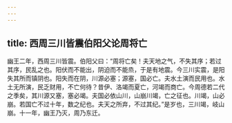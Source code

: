 ```yaml
---
---
---
```

title: 西周三川皆震伯阳父论周将亡
---


幽王二年，西周三川皆震。伯阳父曰：“周将亡矣！夫天地之气，不失其序；若过其序，民乱之也。阳伏而不能出，阴迫而不能烝，于是有地震。今三川实震，是阳失其所而镇阴也。阳失而在阴，川源必塞；源塞，国必亡。夫水土演而民用也。水土无所演，民乏财用，不亡何待？昔伊、洛竭而夏亡，河竭而商亡。今周德若二代之季矣，其川源又塞，塞必竭。夫国必依山川，山崩川竭，亡之征也。川竭，山必崩。若国亡不过十年，数之纪也。夫天之所弃，不过其纪。”是岁也，三川竭，岐山崩。十一年，幽王乃灭，周乃东迁。

